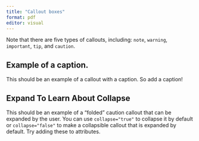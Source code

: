 ```yaml
---
title: "Callout boxes"
format: pdf
editor: visual
---
```


::: {.callout-tip appearance="simple"}
Note that there are five types of callouts, including: `note`, `warning`, `important`, `tip`, and `caution`.
:::

::: {.callout-important appearance="minimal"}
## Example of a caption.

This should be an example of a callout with a caption. So add a caption!
:::

::: {.callout-caution collapse="true"}
## Expand To Learn About Collapse

This should be an example of a "folded" caution callout that can be expanded by the user. You can use `collapse="true"` to collapse it by default or `collapse="false"` to make a collapsible callout that is expanded by default. Try adding these to attributes.
:::
